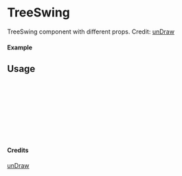
<Meta of={TreeSwing} title="unDraw/TreeSwing" />

# TreeSwing

TreeSwing component with different props.
Credit: [unDraw](https://undraw.co/illustrations)

#### Example

<Canvas of={TreeSwing.Primary} />

## Usage

```ts
import { TreeSwing } from "yadl-ui";

const Example = () => {
  return (
      <TreeSwing />
  );
};

export default Example;
```

#### Credits
[unDraw](https://undraw.co/illustrations)
